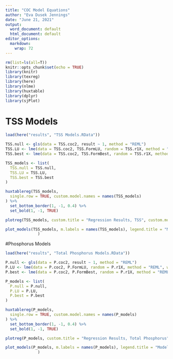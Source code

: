 ```yaml
---
title: "COC Model Equations"
author: "Eva Dusek Jennings"
date: "June 21, 2021"
output:
  word_document: default
  html_document: default
editor_options:
  markdown:
    wrap: 72
---
```


```r
rm(list=ls(all=T))
knitr::opts_chunk$set(echo = TRUE)
library(knitr)
library(texreg)
library(here)
library(nlme)
library(huxtable)
library(dplyr)
library(sjPlot)
```


# TSS Models 

```r
load(here("results", "TSS Models.RData"))

TSS.null <- gls(data = TSS.coc2, result ~ 1, method = "REML") 
TSS.LU <- lme(data = TSS.coc2, TSS.FormLU, random = TSS.r1X, method = "REML", weights = TSS.vf1X, control = lmeControl(maxIter = 1e8, msMaxIter = 1e8))
TSS.best <- lme(data = TSS.coc2, TSS.FormBest, random = TSS.r1X, method = "REML", weights = TSS.vf1X, control = lmeControl(maxIter = 1e8, msMaxIter = 1e8))
```

```r

TSS_models <- list(
  TSS.null = TSS.null,
  TSS.LU = TSS.LU,
  TSS.best = TSS.best
)

huxtablereg(TSS_models,
  single.row = TRUE, custom.model.names = names(TSS_models)
) %>%
  set_bottom_border(1, -1, 0.4) %>%
  set_bold(1, -1, TRUE) 
```

```r
plotreg(TSS_models, custom.title = "Regression Results, TSS", custom.model.names = names(TSS_models))
```

```r
plot_models(TSS_models, m.labels = names(TSS_models), legend.title = "Models", show.values = TRUE,show.intercept = TRUE
              )

```


#Phosphorus Models

```r
load(here("results", "Total Phosphorus Models.RData"))

P.null <- gls(data = P.coc2, result ~ 1, method = "REML") 
P.LU <- lme(data = P.coc2, P.FormLU, random = P.r1X, method = "REML", weights = P.vf1X, control = lmeControl(maxIter = 1e8, msMaxIter = 1e8))
P.best <- lme(data = P.coc2, P.FormBest, random = P.r1X, method = "REML", weights = P.vf1X, control = lmeControl(maxIter = 1e8, msMaxIter = 1e8))
```

```r
P_models <- list(
  P.null = P.null,
  P.LU = P.LU,
  P.best = P.best
)

huxtablereg(P_models,
  single.row = TRUE, custom.model.names = names(P_models)
) %>%
  set_bottom_border(1, -1, 0.4) %>%
  set_bold(1, -1, TRUE) 
```

```r
plotreg(P_models, custom.title = "Regression Results, Total Phosphorus", custom.model.names = names(P_models))
```

```r
plot_models(P_models, m.labels = names(P_models), legend.title = "Models", show.values = TRUE,show.intercept = TRUE
              )
```


























<!-- # Copper Models -->

<!-- ```{r} -->

<!-- load(here("results", "Copper Models.RData")) -->

<!-- Cu.null <- gls(data = Cu.coc2, result ~ 1, method = "REML") -->
<!-- Cu.M3 <- lme(data = Cu.coc2, result ~ landuse + rain, random = Cu.r1X, method = "REML", weights = Cu.vf1X, control = lmeControl(maxIter = 1e8, msMaxIter = 1e8)) -->
<!-- Cu.M4 <- lme(data = Cu.coc2, Cu.Form4, random = Cu.r1X, method = "REML", weights = Cu.vf1X, control = lmeControl(maxIter = 1e8, msMaxIter = 1e8)) -->
<!-- Cu.M5 <- lme(data = Cu.coc2, Cu.Form5, random = Cu.r1X, method = "REML", weights = Cu.vf1X, control = lmeControl(maxIter = 1e8, msMaxIter = 1e8)) -->

<!-- ``` -->

<!-- ```{r} -->

<!-- Cu_models <- list( -->
<!--   Cu.null = Cu.null, -->
<!--   Cu.M3 = Cu.M3, -->
<!--   Cu.M4 = Cu.M4, -->
<!--   Cu.M5 = Cu.M5 -->
<!-- ) -->

<!-- huxtablereg(Cu_models, -->
<!--   single.row = TRUE, custom.model.names = names(Cu_models) -->
<!-- ) %>% -->
<!--   set_bottom_border(1, -1, 0.4) %>% -->
<!--   set_bold(1, -1, TRUE) -->
<!-- ``` -->

<!-- ```{r} -->
<!-- plotreg(Cu_models, custom.title = "Regression Results, Total Copper", custom.model.names = names(Cu_models)) -->
<!-- ``` -->

<!-- ```{r} -->
<!-- plot_models(Cu_models[-c(1)],m.labels = names(Cu_models[-c(1)]),legend.title = "Models", show.values = TRUE,show.intercept = TRUE -->
<!--               ) -->

<!-- ``` -->


<!-- # Zinc Models   FIX CODE TO REFLECT ZINC INSTEAD OF NITRITE-NITRATE! -->

<!-- ```{r} -->

<!-- load(here("results", "Zinc Models.RData")) -->

<!-- Zn.null <- gls(data = Zn.coc2, result ~ 1, method = "REML")  -->
<!-- Zn.M3 <- lme(data = Zn.coc2, result ~ landuse + rain, random = Zn.r1X, method = "REML", weights = Zn.vf1X, control = lmeControl(maxIter = 1e8, msMaxIter = 1e8)) -->
<!-- Zn.M4 <- lme(data = Zn.coc2, Zn.Form4, random = Zn.r1X, method = "REML", weights = Zn.vf1X, control = lmeControl(maxIter = 1e8, msMaxIter = 1e8)) -->
<!-- Zn.M5 <- lme(data = Zn.coc2, Zn.Form5, random = Zn.r1X, method = "REML", weights = Zn.vf1X, control = lmeControl(maxIter = 1e8, msMaxIter = 1e8)) -->

<!-- ``` -->

<!-- ```{r} -->

<!-- Zn_models <- list( -->
<!--   Zn.null = Zn.null, -->
<!--   Zn.M3 = Zn.M3, -->
<!--   Zn.M4 = Zn.M4, -->
<!--   Zn.M5 = Zn.M5 -->
<!-- ) -->

<!-- huxtablereg(Zn_models, -->
<!--   single.row = TRUE, custom.model.names = names(Zn_models) -->
<!-- ) %>% -->
<!--   set_bottom_border(1, -1, 0.4) %>% -->
<!--   set_bold(1, -1, TRUE)  -->
<!-- ``` -->

<!-- ```{r} -->
<!-- plotreg(Zn_models, custom.title = "Regression Results, Zinc", custom.model.names = names(Zn_models)) -->
<!-- ``` -->

<!-- ```{r} -->
<!-- plot_models(Zn_models[-c(1)],m.labels = names(Zn_models[-c(1)]),legend.title = "Models", show.values = TRUE,show.intercept = TRUE -->
<!--               ) -->

<!-- ``` -->


<!-- # Nitrite-Nitrate Models -->

<!-- ```{r} -->

<!-- load(here("results", "Nitrite_Nitrate Models.RData")) -->

<!-- NO2.null <- gls(data = NO2.coc2, result ~ 1, method = "REML")  -->
<!-- NO2.M3 <- lme(data = NO2.coc2, result ~ landuse + rain, random = NO2.r1X, method = "REML", weights = NO2.vf1X, control = lmeControl(maxIter = 1e8, msMaxIter = 1e8)) -->
<!-- NO2.M4 <- lme(data = NO2.coc2, NO2.Form4, random = NO2.r1X, method = "REML", weights = NO2.vf1X, control = lmeControl(maxIter = 1e8, msMaxIter = 1e8)) -->
<!-- NO2.M5 <- lme(data = NO2.coc2, NO2.Form5, random = NO2.r1X, method = "REML", weights = NO2.vf1X, control = lmeControl(maxIter = 1e8, msMaxIter = 1e8)) -->

<!-- ``` -->

<!-- ```{r} -->

<!-- NO2_models <- list( -->
<!--   NO2.null = NO2.null, -->
<!--   NO2.M3 = NO2.M3, -->
<!--   NO2.M4 = NO2.M4, -->
<!--   NO2.M5 = NO2.M5 -->
<!-- ) -->

<!-- huxtablereg(NO2_models, -->
<!--   single.row = TRUE, custom.model.names = names(NO2_models) -->
<!-- ) %>% -->
<!--   set_bottom_border(1, -1, 0.4) %>% -->
<!--   set_bold(1, -1, TRUE)  -->
<!-- ``` -->


<!-- ```{r} -->
<!-- plotreg(NO2_models, custom.title = "Regression Results, Nitrite-Nitrate", custom.model.names = names(NO2_models)) -->
<!-- ``` -->

<!-- ```{r} -->
<!-- plot_models(NO2_models[-c(1)],m.labels = names(NO2_models[-c(1)]),legend.title = "Models", show.values = TRUE,show.intercept = TRUE -->
<!--               ) -->

<!-- ``` -->